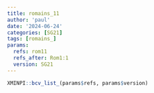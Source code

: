 ```yaml
---
title: romains_11
author: 'paul'
date: '2024-06-24'
categories: [SG21]
tags: [romains_]
params:
  refs: rom11
  refs_after: Rom1:1
  version: SG21
---
```


```r
XMINPI::bcv_list_(params$refs, params$version)
```

